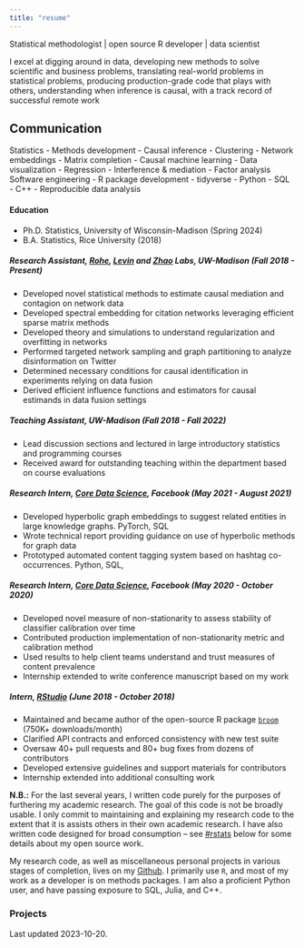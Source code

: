 ```yaml
---
title: "resume"
---
```


Statistical methodologist | open source R developer | data scientist

I excel at digging around in data, developing new methods to solve scientific and business problems, translating real-world problems in statistical problems, producing production-grade code that plays with others, understanding when inference is causal, with a track record of successful remote work

Communication
- 
Statistics
- Methods development
- Causal inference
- Clustering
- Network embeddings
- Matrix completion
- Causal machine learning
- Data visualization
- Regression
- Interference & mediation
- Factor analysis
Software engineering
- R package development
- tidyverse
- Python
- SQL
- C++
- Reproducible data analysis


#### Education  

- Ph.D. Statistics, University of Wisconsin-Madison (Spring 2024)
- B.A. Statistics, Rice University (2018)

##### Research Assistant, [Rohe], [Levin] and [Zhao] Labs, UW-Madison (Fall 2018 - Present)

[rohe]: http://pages.stat.wisc.edu/~karlrohe/
[levin]: https://pages.stat.wisc.edu/~kdlevin/
[zhao]: https://zhaolab.biostat.wisc.edu/

- Developed novel statistical methods to estimate causal mediation and contagion on network data
- Developed spectral embedding for citation networks leveraging efficient sparse matrix methods
- Developed theory and simulations to understand regularization and overfitting in networks
- Performed targeted network sampling and graph partitioning to analyze disinformation on Twitter
- Determined necessary conditions for causal identification in experiments relying on data fusion
- Derived efficient influence functions and estimators for causal estimands in data fusion settings

##### Teaching Assistant, UW-Madison (Fall 2018 - Fall 2022)

- Lead discussion sections and lectured in large introductory statistics and programming courses
- Received award for outstanding teaching within the department based on course evaluations

##### Research Intern, [Core Data Science][cds], Facebook (May 2021 - August 2021)

[cds]: https://research.fb.com/teams/core-data-science/

- Developed hyperbolic graph embeddings to suggest related entities in large knowledge graphs. PyTorch, SQL
- Wrote technical report providing guidance on use of hyperbolic methods for graph data
- Prototyped automated content tagging system based on hashtag co-occurrences. Python, SQL, 


[appr_repo]: https://github.com/RoheLab/aPPR
[fastrg_repo]: https://rohelab.github.io/fastRG/

##### Research Intern, [Core Data Science][cds], Facebook (May 2020 - October 2020)

[cds]: https://research.fb.com/teams/core-data-science/

- Developed novel measure of non-stationarity to assess stability of classifier calibration over time
- Contributed production implementation of non-stationarity metric and calibration method
- Used results to help client teams understand and trust measures of content prevalence
- Internship extended to write conference manuscript based on my work

##### Intern, [RStudio][rstudio] (June 2018 - October 2018)

[rstudio]: https://www.rstudio.com/

- Maintained and became author of the open-source R package [`broom`](https://github.com/tidyverse/broom) (750K+ downloads/month)
- Clarified API contracts and enforced consistency with new test suite
- Oversaw 40+ pull requests and 80+ bug fixes from dozens of contributors
- Developed extensive guidelines and support materials for contributors
- Internship extended into additional consulting work

**N.B.:** For the last several years, I written code purely for the purposes of furthering my academic research. The goal of this code is not be broadly usable. I only commit to maintaining and explaining my research code to the extent that it is assists others in their own academic research. I have also written code designed for broad consumption -- see [#rstats](#rstats) below for some details about my open source work.

My research code, as well as miscellaneous personal projects in various stages of completion, lives on my [Github](https://github.com/alexpghayes). I primarily use `R`, and most of my work as a developer is on methods packages. I am also a proficient Python user, and have passing exposure to SQL, Julia, and C++.

### Projects


Last updated 2023-10-20.
